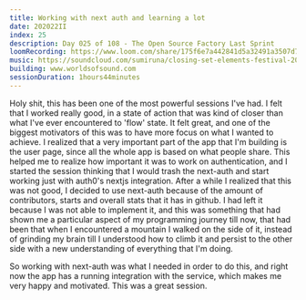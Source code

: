 ```yaml
---
title: Working with next auth and learning a lot
date: 202022II
index: 25
description: Day 025 of 108 - The Open Source Factory Last Sprint
loomRecording: https://www.loom.com/share/175f6e7a442841d5a32491a3507d7b87
music: https://soundcloud.com/sumiruna/closing-set-elements-festival-2021
building: www.worldsofsound.com
sessionDuration: 1hours44minutes
---
```


Holy shit, this has been one of the most powerful sessions I've had. I felt that I worked really good, in a state of action that was kind of closer than what I've ever encountered to 'flow' state. It felt great, and one of the biggest motivators of this was to have more focus on what I wanted to achieve. I realized that a very important part of the app that I'm building is the user page, since all the whole app is based on what people share. This helped me to realize how important it was to work on authentication, and I started the session thinking that I would trash the next-auth and start working just with auth0's nextjs integration. After a while I realized that this was not good, I decided to use next-auth because of the amount of contributors, starts and overall stats that it has in github. I had left it because I was not able to implement it, and this was something that had shown me a particular aspect of my programming journey till now, that had been that when I encountered a mountain I walked on the side of it, instead of grinding my brain till I understood how to climb it and persist to the other side with a new understanding of everything that I'm doing.

So working with next-auth was what I needed in order to do this, and right now the app has a running integration with the service, which makes me very happy and motivated. This was a great session.
